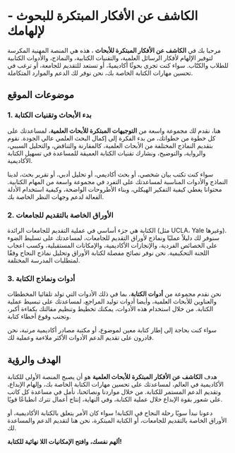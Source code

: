 # الكاشف عن الأفكار المبتكرة للبحوث - لإلهامك 

مرحبا بك في  **الكاشف عن الأفكار المبتكرة للأبحاث** ، هذه هي المنصة المهنية المكرسة لتوفير الإلهام لأفكار الرسائل العلمية، والتقنيات الكتابية، والنماذج، والأدوات الكتابية للطلاب والكتّاب. سواء كنت تجري بحوثًا أكاديميةً، أو تستعد للتقديم للجامعة، أو ترغب في تحسين مهارات الكتابة الخاصة بك، نحن نوفر لك الدعم والموارد المتكاملة.

## موضوعات الموقع 

### 1. بدء الأبحاث وتقنيات الكتابة 

هنا، نقدم لك مجموعة واسعة من **التوجيهات المبتكرة للأبحاث العلمية**، لمساعدتك على كل خطوة من خطواتك، من بدء الفكرة إلى إكمال البحث العلمي عالي الجودة. نقوم بتقديم النماذج المختلفة من الأبحاث العلمية، كالمقارنة والتناقض، والتحليل السببي، والرواية، والتوضيح، ونشارك تقنيات الكتابة العميقة للمساعدة في تسهيل الكتابة الأكاديمية.

سواء كنت تكتب بيان شخصي، أو بحث أكاديمي، أو تحليل أدبي، أو تقرير بحث، لدينا النماذج والأدوات المناسبة لمساعدتك على التفرد في مجموعة واسعة من المهام الكتابية. محتوانا يغطي كيفية التفكير الهيكلي، وبناء الأطروحات الواضحة، وكيفية استخدام الأدلة الفعالة لدعم وجهات النظر الخاصة بك.

### 2. الأوراق الخاصة بالتقديم للجامعات 

الكتابة هي جزء أساسي في عملية التقديم للجامعات الرائدة (مثل UCLA، Yale وغيرها). سنوفر لك دليلاً عمليًا ونماذج لأوراق التقديم للجامعات، لمساعدتك على تسليط الضوء على الخصائص الفردية، والإنجازات الأكاديمية، والإمكانات المستقبلية، وكسب اعجاب اللجنة التحكيمية. نحن نوفر نصائح مفصلة لكتابة الأوراق وتحليل نماذج النجاح وفقًا لمتطلبات المدرسة المختلفة.

### 3. أدوات ونماذج الكتابة 

نحن نقدم مجموعة من **أدوات الكتابة**، بما في ذلك الأدوات التي تولد تلقائيا المخططات والعناوين للأبحاث العلمية، وأيضا أدوات توليد المراجع، لمساعدتك على تبسيط عملية الكتابة. من خلال استخدام هذه الأدوات، يمكنك تخطيط وتنظيم مقالتك بكفاءة أكبر، وتجنب وقوع أخطاء كتابة.

سواء كنت بحاجة إلى إطار كتابة معين لموضوع، أو مكتبة مصادر أكاديمية مرتبة، نحن قادرون على تقديم الدعم الأدوات الأكثر ملاءمة وعملية لك.

## الهدف والرؤية 

هدف **الكاشف عن الأفكار المبتكرة للأبحاث العلمية** هو أن يصبح المنصة الأولى للكتابة الأكاديمية في العالم، لمساعدتك على تحسين مهارات الكتابة الخاصة بك، وإلهام الإبداع، وتقديم الدعم المستمر للكتابة. من خلال مواردنا ونصائحنا، نأمل في مساعدة كل كاتب على شعور بقوة الإبداع خلال عملية الكتابة، وفي النهاية، إنتاج أعمال تترك انطباعًا قويًا.

دعونا نبدأ سويًا رحلة النجاح في الكتابة! سواء كان الأمر يتعلق بالكتابة الأكاديمية، أو الأوراق الخاصة بالتقديم للجامعات، أو الكتابة المبتكرة، نحن هنا لتقديم الدعم والمساعدة لك. 

**ألهم نفسك، وافتح الإمكانيات اللا نهائية للكتابة!**


